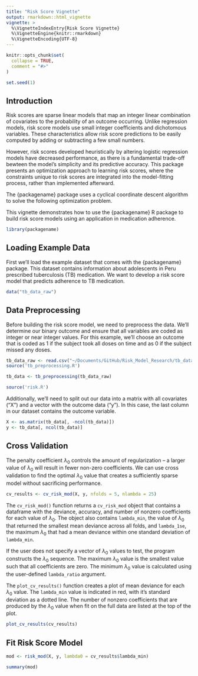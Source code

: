 ```yaml
---
title: "Risk Score Vignette"
output: rmarkdown::html_vignette
vignette: >
  %\VignetteIndexEntry{Risk Score Vignette}
  %\VignetteEngine{knitr::rmarkdown}
  %\VignetteEncoding{UTF-8}
---
```


```r
knitr::opts_chunk$set(
  collapse = TRUE,
  comment = "#>"
)

set.seed(1)
```


## Introduction 

Risk scores are sparse linear models that map an integer linear combination of covariates to the probability of an outcome occurring. Unlike regression models, risk score models use small integer coefficients and dichotomous variables. These characteristics allow risk score predictions to be easily computed by adding or subtracting a few small numbers. 

However, risk scores developed heuristically by altering logistic regression models have decreased performance, as there is a fundamental trade-off bewteen the model's simplicity and its predictive accuracy. This package presents an optimization approach to learning risk scores, where the constraints unique to risk scores are integrated into the model-fitting process, rather than implemented afterward. 

The {packagename} package uses a cyclical coordinate descent algorithm to solve the following optimization problem.

\begin{equation}
\begin{aligned}
\min_{\alpha,\beta} \quad & \frac{1}{n} \sum_{i=1}^{n} (\gamma y_i x_i^T \beta - log(1 + exp(\gamma x_i^T \beta))) + \lambda_0 \sum_{j=1}^{p} 1(\beta_{j} \neq 0)\\
\textrm{s.t.} \quad & l \le \beta_j \le u \; \; \; \forall j = 1,2,...,p\\
  &\beta_j \in \mathbb{Z} \; \; \; \forall j = 1,2,...,p \\
  &\beta_0, \gamma \in \mathbb{R} \\
\end{aligned}
\end{equation}

This vignette demonstrates how to use the {packagename} R package to build risk score models using an application in medication adherence. 

```r
library(packagename)

```

## Loading Example Data

First we'll load the example dataset that comes with the {packagename} package. This dataset contains information about adolescents in Peru prescribed tuberculosis (TB) medication. We want to develop a risk score model that predicts adherence to TB medication. 

```r
data("tb_data_raw")

```

## Data Preprocessing

Before building the risk score model, we need to preprocess the data. We'll determine our binary outcome and ensure that all variables are coded as integer or near integer values. For this example, we'll choose an outcome that is coded as 1 if the subject took all doses on time and as 0 if the subject missed any doses. 


 
```r
tb_data_raw <- read.csv("~/Documents/GitHub/Risk_Model_Research/tb_data/Peru_TB_data.csv")
source('tb_preprocessing.R')
```

```r
tb_data <- tb_preprocessing(tb_data_raw)
```

```r
source('risk.R')
```

Additionally, we'll need to split out our data into a matrix with all covariates ("X") and a vector with the outcome data ("y"). In this case, the last column in our dataset contains the outcome variable. 

```r
X <- as.matrix(tb_data[, -ncol(tb_data)])
y <- tb_data[, ncol(tb_data)]
```

## Cross Validation

The penalty coefficient $\lambda_0$ controls the amount of regularization -- a larger value of $\lambda_0$ will result in fewer non-zero coefficients. We can use cross validation to find the optimal $\lambda_0$ value that creates a sufficiently sparse model without sacrificing performance. 



```r
cv_results <- cv_risk_mod(X, y, nfolds = 5, nlambda = 25)
```


The `cv_risk_mod()` function returns a `cv_risk_mod` object that contains a dataframe with the deviance, accuracy, and number of nonzero coefficients for each value of $\lambda_0$. The object also contains `lambda_min`, the value of $\lambda_0$ that returned the smallest mean deviance across all folds, and `lambda_1se`, the maximum $\lambda_0$ that had a mean deviance within one standard deviation of `lambda_min`. 

If the user does not specify a vector of $\lambda_0$ values to test, the program constructs the $\lambda_0$ sequence. The maximum $\lambda_0$ value is the smallest value such that all coefficients are zero. The minimum $\lambda_0$ value is calculated using the user-defined `lambda_ratio` argument. 

The `plot_cv_results()` function creates a plot of mean deviance for each $\lambda_0$ value. The `lambda_min` value is indicated in red, with it's standard deviation as a dotted line. The number of nonzero coefficients that are produced by the $\lambda_0$ value when fit on the full data are listed at the top of the plot. 

```r
plot_cv_results(cv_results)
```


## Fit Risk Score Model

```r
mod <- risk_mod(X, y, lambda0 = cv_results$lambda_min)

summary(mod)
```




